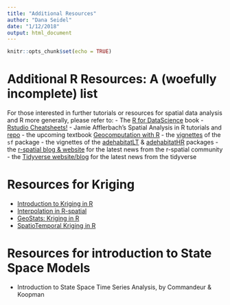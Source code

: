 ```yaml
---
title: "Additional Resources"
author: "Dana Seidel"
date: "1/12/2018"
output: html_document
---
```


```r
knitr::opts_chunk$set(echo = TRUE)
```

# Additional R Resources: A (woefully incomplete) list 
For those interested in further tutorials or resources for spatial data analysis and R more generally, please refer to:
- The [R for DataScience](http://r4ds.had.co.nz/) book
- [Rstudio Cheatsheets!](https://www.rstudio.com/resources/cheatsheets/) 
- Jamie Afflerbach's Spatial Analysis in R tutorials and [repo](https://github.com/jafflerbach/spatial-analysis-R)
- the upcoming textbook [Geocomputation with R](http://robinlovelace.net/geocompr/)
- the [vignettes](https://cran.r-project.org/web/packages/sf/) of the `sf` package
- the vignettes of the [adehabitatLT](https://cran.r-project.org/web/packages/adehabitatLT/) & [adehabitatHR](https://cran.r-project.org/web/packages/sf/) packages
- the [r-spatial blog & website](http://r-spatial.org/) for the latest news from the r-spatial community
- the [Tidyverse website/blog](https://www.tidyverse.org/articles/) for the latest news from the tidyverse


# Resources for Kriging 
- [Introduction to Kriging in R](https://rpubs.com/nabilabd/118172)
- [Interpolation in R-spatial](http://rspatial.org/analysis/rst/4-interpolation.html)
- [GeoStats: Kriging in R](http://rstudio-pubs-static.s3.amazonaws.com/80464_9156596afb2e4dcda53e3650a68df82a.html)
- [SpatioTemporal Kriging in R](https://www.r-bloggers.com/spatio-temporal-kriging-in-r/)


# Resources for introduction to State Space Models
- Introduction to State Space Time Series Analysis, by Commandeur & Koopman


